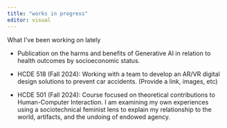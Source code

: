 ```yaml
---
title: "works in progress"
editor: visual
---
```


What I've been working on lately

-   Publication on the harms and benefits of Generative AI in relation to health outcomes by socioeconomic status.

-   HCDE 518 (Fall 2024): Working with a team to develop an AR/VR digital design solutions to prevent car accidents. (Provide a link, images, etc)

-   HCDE 501 (Fall 2024): Course focused on theoretical contributions to Human-Computer Interaction. I am examining my own experiences using a sociotechnical feminist lens to explain my relationship to the world, artifacts, and the undoing of endowed agency.
